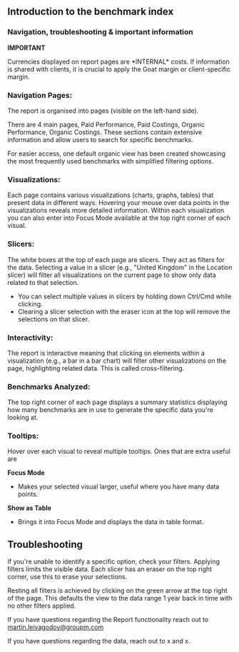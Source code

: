 ## Introduction to the benchmark index

### Navigation, troubleshooting & important information

**IMPORTANT**

Currencies displayed on report pages are \*INTERNAL\* costs. If information is shared with clients, it is crucial to apply the Goat margin or client-specific margin.

### Navigation Pages:

The report is organised into pages (visible on the left-hand side).

There are 4 main pages, Paid Performance, Paid Costings, Organic Performance, Organic Costings. These sections contain extensive information and allow users to search for specific benchmarks.

  

For easier access, one default organic view has been created showcasing the most frequently used benchmarks with simplified filtering options.

### Visualizations:

Each page contains various visualizations (charts, graphs, tables) that present data in different ways. Hovering your mouse over data points in the visualizations reveals more detailed information. Within each visualization you can also enter into Focus Mode available at the top right corner of each visual.

### Slicers:

The white boxes at the top of each page are slicers. They act as filters for the data. Selecting a value in a slicer (e.g., "United Kingdom" in the Location slicer) will filter all visualizations on the current page to show only data related to that selection.

*   You can select multiple values in slicers by holding down Ctrl/Cmd while clicking.
*   Clearing a slicer selection with the eraser icon at the top will remove the selections on that slicer.

### Interactivity:

The report is interactive meaning that clicking on elements within a visualization (e.g., a bar in a bar chart) will filter other visualizations on the page, highlighting related data. This is called cross-filtering.

### Benchmarks Analyzed:

The top right corner of each page displays a summary statistics displaying how many benchmarks are in use to generate the specific data you're looking at.

### Tooltips:

Hover over each visual to reveal multiple tooltips. Ones that are extra useful are

**Focus Mode**

*   Makes your selected visual larger, useful where you have many data points.

**Show as Table**

*   Brings it into Focus Mode and displays the data in table format.

  

## Troubleshooting

  

If you're unable to identify a specific option, check your filters. Applying filters limits the visible data. Each slicer has an eraser on the top right corner, use this to erase your selections.

  

Resting all filters is achieved by clicking on the green arrow at the top right of the page. This defaults the view to the data range 1 year back in time with no other filters applied.

  

If you have questions regarding the Report functionality reach out to [martin.leivagodoy@groupm.com](mailto:martin.leivagodoy@groupm.com)

  

If you have questions regarding the data, reach out to x and x.